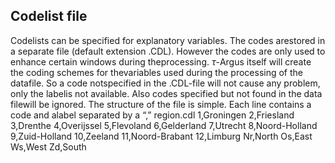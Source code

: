## Codelist file {#sec-codelistfile}

Codelists can be specified for explanatory variables. The codes arestored in a separate file (default extension .CDL).
However the codes are only used to enhance certain windows during theprocessing. $\tau$-Argus itself will create the coding schemes for thevariables used during the processing of the datafile. So a code notspecified in the .CDL-file will not cause any problem, only the labelis not available. Also codes specified but not found in the data filewill be ignored.
The structure of the file is simple. Each line contains a code and alabel separated by a ","
region.cdl
1,Groningen
2,Friesland
3,Drenthe
4,Overijssel
5,Flevoland
6,Gelderland
7,Utrecht
8,Noord-Holland
9,Zuid-Holland
10,Zeeland
11,Noord-Brabant
12,Limburg
Nr,North
Os,East
Ws,West
Zd,South

